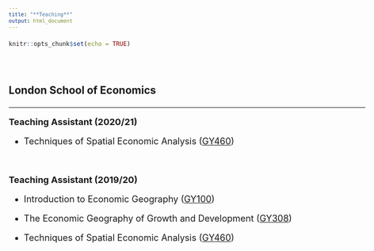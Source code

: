 ```yaml
---
title: "**Teaching**"
output: html_document
---
```


```r
knitr::opts_chunk$set(echo = TRUE)
```
<br>


<style type="text/css">

body{ /* Normal  */
      font-size: 20px;
      text-align: justify;
  }

code.r{ /* Code block */
    font-size: 12px;
}
pre { /* Code block - determines code spacing between lines */
    font-size: 12px;
}
</style>

<p style="line-height:3">

<font size="4"> 

### **London School of Economics**

---



 **Teaching Assistant (2020/21)**

+  Techniques of Spatial Economic Analysis ([GY460](https://www.lse.ac.uk/resources/calendar.bak/courseGuides/GY/2015_GY460.htm))

<br>



**Teaching Assistant (2019/20)**

+ Introduction to Economic Geography ([GY100](https://www.lse.ac.uk/resources/calendar2020-2021/courseGuides/GY/2020_GY100.htm))

+ The Economic Geography of Growth and Development ([GY308](https://www.lse.ac.uk/resources/calendar2020-2021/courseGuides/GY/2020_GY308.htm))

+ Techniques of Spatial Economic Analysis ([GY460](https://www.lse.ac.uk/resources/calendar.bak/courseGuides/GY/2015_GY460.htm))

</font> 
